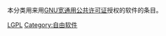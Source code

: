 {{catmain|GNU宽通用公共许可证}}

本分类用来用[[GNU宽通用公共许可证|GNU宽通用公共许可证]]授权的软件的条目。

[[Category:依授權來劃分的軟件|LGPL]]
[[Category:自由软件|Category:自由软件]]